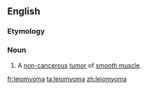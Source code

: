 ==English==
{{wikipedia}}
===Etymology===
{{rfe}}
===Noun===
{{en-noun|s|pl2=leiomyomata}}
#{{pathology}} A [[non-]][[cancerous]] [[tumor]] of [[smooth muscle]].

[[fr:leiomyoma]]
[[ta:leiomyoma]]
[[zh:leiomyoma]]